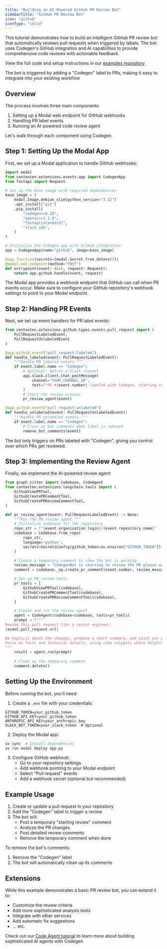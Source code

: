 ```yaml
---
title: "Building an AI-Powered GitHub PR Review Bot"
sidebarTitle: "GitHub PR Review Bot"
icon: "github"
iconType: "solid"
---
```


This tutorial demonstrates how to build an intelligent GitHub PR review bot that automatically reviews pull requests when triggered by labels. The bot uses Codegen's GitHub integration and AI capabilities to provide comprehensive code reviews with actionable feedback.

<Info>View the full code and setup instructions in our [examples repository](https://github.com/codegen-sh/codegen-sdk/tree/develop/codegen-examples/examples/pr_review_bot)</Info>

<Tip>The bot is triggered by adding a "Codegen" label to PRs, making it easy to integrate into your existing workflow</Tip>

## Overview

The process involves three main components:

1. Setting up a Modal web endpoint for GitHub webhooks
2. Handling PR label events
3. Running an AI-powered code review agent

Let's walk through each component using Codegen.

## Step 1: Setting Up the Modal App

First, we set up a Modal application to handle GitHub webhooks:

```python
import modal
from contexten.extensions.events.app import CodegenApp
from fastapi import Request

# Set up the base image with required dependencies
base_image = (
    modal.Image.debian_slim(python_version="3.12")
    .apt_install("git")
    .pip_install(
        "codegen>=0.18",
        "openai>=1.1.0",
        "fastapi[standard]",
        "slack_sdk",
    )
)

# Initialize the Codegen app with GitHub integration
app = CodegenApp(name="github", image=base_image)

@app.function(secrets=[modal.Secret.from_dotenv()])
@modal.web_endpoint(method="POST")
def entrypoint(event: dict, request: Request):
    return app.github.handle(event, request)
```

<Note>
The Modal app provides a webhook endpoint that GitHub can call when PR events occur.
Make sure to configure your GitHub repository's webhook settings to point to your Modal endpoint.
</Note>

## Step 2: Handling PR Events

Next, we set up event handlers for PR label events:

```python
from contexten.extensions.github.types.events.pull_request import (
    PullRequestLabeledEvent,
    PullRequestUnlabeledEvent
)

@app.github.event("pull_request:labeled")
def handle_labeled(event: PullRequestLabeledEvent):
    """Handle PR labeled events."""
    if event.label.name == "Codegen":
        # Optional: Notify a Slack channel
        app.slack.client.chat_postMessage(
            channel="YOUR_CHANNEL_ID",
            text=f"PR #{event.number} labeled with Codegen, starting review",
        )
        # Start the review process
        pr_review_agent(event)

@app.github.event("pull_request:unlabeled")
def handle_unlabeled(event: PullRequestUnlabeledEvent):
    """Handle PR unlabeled events."""
    if event.label.name == "Codegen":
        # Clean up bot comments when label is removed
        remove_bot_comments(event)
```

<Tip>
The bot only triggers on PRs labeled with "Codegen", giving you control over which PRs get reviewed.
</Tip>

## Step 3: Implementing the Review Agent

Finally, we implement the AI-powered review agent:

```python
from graph_sitter import Codebase, CodeAgent
from contexten.extensions.langchain.tools import (
    GithubViewPRTool,
    GithubCreatePRCommentTool,
    GithubCreatePRReviewCommentTool,
)

def pr_review_agent(event: PullRequestLabeledEvent) -> None:
    """Run the PR review agent."""
    # Initialize codebase for the repository
    repo_str = f"{event.organization.login}/{event.repository.name}"
    codebase = Codebase.from_repo(
        repo_str,
        language='python',
        secrets=SecretsConfig(github_token=os.environ["GITHUB_TOKEN"])
    )

    # Create a temporary comment to show the bot is working
    review_message = "CodegenBot is starting to review the PR please wait..."
    comment = codebase._op.create_pr_comment(event.number, review_message)

    # Set up PR review tools
    pr_tools = [
        GithubViewPRTool(codebase),
        GithubCreatePRCommentTool(codebase),
        GithubCreatePRReviewCommentTool(codebase),
    ]

    # Create and run the review agent
    agent = CodeAgent(codebase=codebase, tools=pr_tools)
    prompt = f"""
Review this pull request like a senior engineer:
{event.pull_request.url}

Be explicit about the changes, produce a short summary, and point out possible improvements.
Focus on facts and technical details, using code snippets where helpful.
"""
    result = agent.run(prompt)
    
    # Clean up the temporary comment
    comment.delete()
```

## Setting Up the Environment

Before running the bot, you'll need:

1. Create a `.env` file with your credentials:

```env
GITHUB_TOKEN=your_github_token
GITHUB_API_KEY=your_github_token
ANTHROPIC_API_KEY=your_anthropic_key
SLACK_BOT_TOKEN=your_slack_token  # Optional
```

2. Deploy the Modal app:
```bash
uv sync  # Install dependencies
uv run modal deploy app.py
```

3. Configure GitHub webhook:
   - Go to your repository settings
   - Add webhook pointing to your Modal endpoint
   - Select "Pull request" events
   - Add a webhook secret (optional but recommended)

## Example Usage

1. Create or update a pull request in your repository
2. Add the "Codegen" label to trigger a review
3. The bot will:
   - Post a temporary "starting review" comment
   - Analyze the PR changes
   - Post detailed review comments
   - Remove the temporary comment when done

To remove the bot's comments:
1. Remove the "Codegen" label
2. The bot will automatically clean up its comments

## Extensions

While this example demonstrates a basic PR review bot, you can extend it to:
- Customize the review criteria
- Add more sophisticated analysis tools
- Integrate with other services
- Add automatic fix suggestions
- ... etc.

<Tip>Check out our [Code Agent tutorial](/tutorials/build-code-agent) to learn more about building sophisticated AI agents with Codegen</Tip>